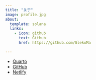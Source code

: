 ```yaml
---
title: "关于"
image: profile.jpg
about:
  template: solana
  links:
    - icon: github
      text: Github
      href: https://github.com/GlekoMa

---
```


* [Quarto](https://quarto.org/)
* [GitHub](https://github.com/)  
* [Netlify](https://www.netlify.com/)  
